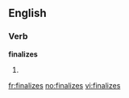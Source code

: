 
==English==

===Verb===
'''finalizes'''

# {{third-person singular of|[[finalize]]}}

[[fr:finalizes]]
[[no:finalizes]]
[[vi:finalizes]]